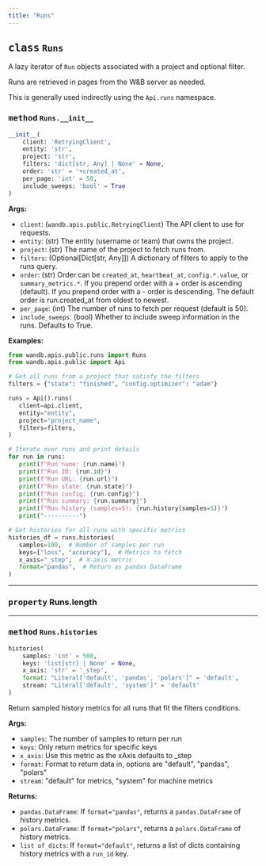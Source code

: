 ```yaml
---
title: "Runs"
---
```









## <kbd>class</kbd> `Runs`
A lazy iterator of `Run` objects associated with a project and optional filter. 

Runs are retrieved in pages from the W&B server as needed. 

This is generally used indirectly using the `Api.runs` namespace.

### <kbd>method</kbd> `Runs.__init__`

```python
__init__(
    client: 'RetryingClient',
    entity: 'str',
    project: 'str',
    filters: 'dict[str, Any] | None' = None,
    order: 'str' = '+created_at',
    per_page: 'int' = 50,
    include_sweeps: 'bool' = True
)
```

**Args:**
 
 - `client`:  (`wandb.apis.public.RetryingClient`) The API client to use  for requests. 
 - `entity`:  (str) The entity (username or team) that owns the project. 
 - `project`:  (str) The name of the project to fetch runs from. 
 - `filters`:  (Optional[Dict[str, Any]]) A dictionary of filters to apply  to the runs query. 
 - `order`:  (str) Order can be `created_at`, `heartbeat_at`, `config.*.value`, or `summary_metrics.*`.  If you prepend order with a + order is ascending (default).  If you prepend order with a - order is descending.  The default order is run.created_at from oldest to newest. 
 - `per_page`:  (int) The number of runs to fetch per request (default is 50). 
 - `include_sweeps`:  (bool) Whether to include sweep information in the  runs. Defaults to True. 



**Examples:**
 ```python
from wandb.apis.public.runs import Runs
from wandb.apis.public import Api

# Get all runs from a project that satisfy the filters
filters = {"state": "finished", "config.optimizer": "adam"}

runs = Api().runs(
    client=api.client,
    entity="entity",
    project="project_name",
    filters=filters,
)

# Iterate over runs and print details
for run in runs:
    print(f"Run name: {run.name}")
    print(f"Run ID: {run.id}")
    print(f"Run URL: {run.url}")
    print(f"Run state: {run.state}")
    print(f"Run config: {run.config}")
    print(f"Run summary: {run.summary}")
    print(f"Run history (samples=5): {run.history(samples=5)}")
    print("----------")

# Get histories for all runs with specific metrics
histories_df = runs.histories(
    samples=100,  # Number of samples per run
    keys=["loss", "accuracy"],  # Metrics to fetch
    x_axis="_step",  # X-axis metric
    format="pandas",  # Return as pandas DataFrame
)
``` 







---


### <kbd>property</kbd> Runs.length





---



### <kbd>method</kbd> `Runs.histories`

```python
histories(
    samples: 'int' = 500,
    keys: 'list[str] | None' = None,
    x_axis: 'str' = '_step',
    format: "Literal['default', 'pandas', 'polars']" = 'default',
    stream: "Literal['default', 'system']" = 'default'
)
```

Return sampled history metrics for all runs that fit the filters conditions. 



**Args:**
 
 - `samples`:  The number of samples to return per run 
 - `keys`:  Only return metrics for specific keys 
 - `x_axis`:  Use this metric as the xAxis defaults to _step 
 - `format`:  Format to return data in, options are "default", "pandas",  "polars" 
 - `stream`:  "default" for metrics, "system" for machine metrics 

**Returns:**
 
 - `pandas.DataFrame`:  If `format="pandas"`, returns a `pandas.DataFrame`  of history metrics. 
 - `polars.DataFrame`:  If `format="polars"`, returns a `polars.DataFrame`  of history metrics. 
 - `list of dicts`:  If `format="default"`, returns a list of dicts  containing history metrics with a `run_id` key. 

